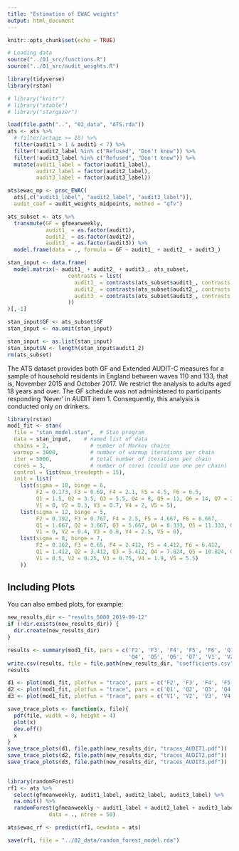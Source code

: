 ```yaml
---
title: "Estimation of EWAC weights"
output: html_document
---
```


```r
knitr::opts_chunk$set(echo = TRUE)

# Loading data
source("../01_src/functions.R")
source("../01_src/audit_weights.R")

library(tidyverse)
library(rstan)

# library("knitr")
# library("xtable")
# library("stargazer")

load(file.path("..", "02_data", "ATS.rda"))
ats <- ats %>% 
  # filter(actage >= 18) %>%
  filter(audit1 > 1 & audit1 < 7) %>% 
  filter(!audit2_label %in% c("Refused", "Don't know")) %>% 
  filter(!audit3_label %in% c("Refused", "Don't know")) %>% 
  mutate(audit1_label = factor(audit1_label),
         audit2_label = factor(audit2_label), 
         audit3_label = factor(audit3_label))

ats$ewac_mp <- proc_EWAC(
  ats[,c("audit1_label", "audit2_label", "audit3_label")],
  audit_coef = audit_weights_midpoints, method = "qfv")

ats_subset <- ats %>% 
  transmute(GF = gfmeanweekly,
            audit1_ = as.factor(audit1),
            audit2_ = as.factor(audit2),
            audit3_ = as.factor(audit3)) %>% 
  model.frame(data = ., formula = GF ~ audit1_ + audit2_ + audit3_)

stan_input <- data.frame(
  model.matrix(~ audit1_ + audit2_ + audit3_, ats_subset, 
                   contrasts = list(
                     audit1_ = contrasts(ats_subset$audit1_, contrasts = F),
                     audit2_ = contrasts(ats_subset$audit2_, contrasts = F),
                     audit3_ = contrasts(ats_subset$audit3_, contrasts = F)
                   ))
)[,-1]

stan_input$GF <- ats_subset$GF
stan_input <- na.omit(stan_input)

stan_input <- as.list(stan_input)
stan_input$N <- length(stan_input$audit1_2)
rm(ats_subset)
```

The ATS dataset provides both GF and Extended AUDIT-C measures for a sample of household residents in England between waves 110 and 133, that is, November 2015 and October 2017. We restrict the analysis to adults aged 18 years and over. The GF schedule was not administered to participants responding 'Never' in AUDIT item 1. Consequently, this analysis is conducted only on drinkers.


```r
library(rstan)
mod1_fit <- stan(
  file = "stan_model.stan",  # Stan program
  data = stan_input,    # named list of data
  chains = 2,             # number of Markov chains
  warmup = 3000,          # number of warmup iterations per chain
  iter = 5000,            # total number of iterations per chain
  cores = 3,              # number of cores (could use one per chain)
  control = list(max_treedepth = 15),
  init = list(
    list(sigma = 10, binge = 6, 
         F2 = 0.173, F3 = 0.69, F4 = 2.1, F5 = 4.5, F6 = 6.5, 
         Q1 = 1.5, Q2 = 3.5, Q3 = 5.5, Q4 = 8, Q5 = 11, Q6 = 14, Q7 = 20, 
         V1 = 0, V2 = 0.3, V3 = 0.7, V4 = 2, V5 = 5),
    list(sigma = 12, binge = 5, 
         F2 = 0.192, F3 = 0.767, F4 = 2.5, F5 = 4.667, F6 = 6.667, 
         Q1 = 1.667, Q2 = 3.667, Q3 = 5.667, Q4 = 8.333, Q5 = 11.333, Q6 = 14.333, Q7 = 21, 
         V1 = 0, V2 = 0.4, V3 = 0.8, V4 = 2.5, V5 = 6),
    list(sigma = 8, binge = 7, 
         F2 = 0.162, F3 = 0.65, F4 = 2.412, F5 = 4.412, F6 = 6.412, 
         Q1 = 1.412, Q2 = 3.412, Q3 = 5.412, Q4 = 7.824, Q5 = 10.824, Q6 = 13.824, Q7 = 19, 
         V1 = 0.5, V2 = 0.25, V3 = 0.75, V4 = 1.9, V5 = 5.5)
    ))

```

## Including Plots

You can also embed plots, for example:

```r
new_results_dir <- "results_5000_2019-09-12"
if (!dir.exists(new_results_dir)) { 
  dir.create(new_results_dir)
}

results <- summary(mod1_fit, pars = c('F2', 'F3', 'F4', 'F5', 'F6', 'Q1', 'Q2', 'Q3', 
                                      'Q4', 'Q5', 'Q6', 'Q7', 'V1', 'V2', 'V3', 'V4', 'sigma'))$summary
write.csv(results, file = file.path(new_results_dir, "coefficients.csv"))
results
```

```r

d1 <- plot(mod1_fit, plotfun = "trace", pars = c('F2', 'F3', 'F4', 'F5', 'F6'))
d2 <- plot(mod1_fit, plotfun = "trace", pars = c('Q1', 'Q2', 'Q3', 'Q4', 'Q5', 'Q6', 'Q7'))
d3 <- plot(mod1_fit, plotfun = "trace", pars = c('V1', 'V2', 'V3', 'V4', 'binge', 'sigma'))

save_trace_plots <- function(x, file){
  pdf(file, width = 8, height = 4)
  plot(x)
  dev.off()
  x
}
save_trace_plots(d1, file.path(new_results_dir, "traces_AUDIT1.pdf"))
save_trace_plots(d2, file.path(new_results_dir, "traces_AUDIT2.pdf"))
save_trace_plots(d3, file.path(new_results_dir, "traces_AUDIT3.pdf"))
 
```
 
 
 
```r

library(randomForest)
rf1 <- ats %>% 
  select(gfmeanweekly, audit1_label, audit2_label, audit3_label) %>% 
  na.omit() %>%
  randomForest(gfmeanweekly ~ audit1_label + audit2_label + audit3_label,
             data = ., ntree = 50)

ats$ewac_rf <- predict(rf1, newdata = ats)

save(rf1, file = "../02_data/random_forest_model.rda")

```
 
